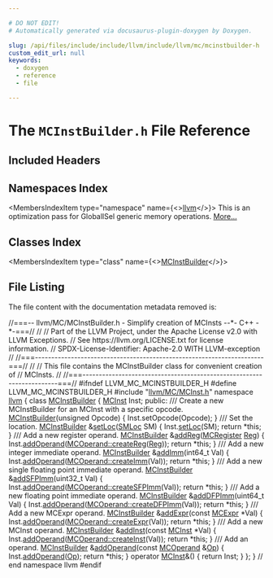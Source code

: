 ```yaml
---

# DO NOT EDIT!
# Automatically generated via docusaurus-plugin-doxygen by Doxygen.

slug: /api/files/include/include/llvm/include/llvm/mc/mcinstbuilder-h
custom_edit_url: null
keywords:
  - doxygen
  - reference
  - file

---
```





# The `MCInstBuilder.h` File Reference

<DoxygenPage pluginConfig={pluginConfig}>



## Included Headers

<IncludesList>
<IncludesListItem
  filePath="llvm/MC/MCInst.h"
  permalink="/docs/api/files/include/include/llvm/include/llvm/mc/mcinst-h"
  isLocal="true" />
</IncludesList>

## Namespaces Index

<MembersIndex>

<MembersIndexItem
  type="namespace"
  name={<><a href="/docs/api/namespaces/llvm">llvm</a></>}>
This is an optimization pass for GlobalISel generic memory operations. <a href="/docs/api/namespaces/llvm/#details">More...</a>
</MembersIndexItem>

</MembersIndex>

## Classes Index

<MembersIndex>

<MembersIndexItem
  type="class"
  name={<><a href="/docs/api/classes/llvm/mcinstbuilder">MCInstBuilder</a></>}>
</MembersIndexItem>

</MembersIndex>


## File Listing

The file content with the documentation metadata removed is:

<ProgramListing>

<Link id="l00001" /><CodeLine lineNumber="1"><Highlight kind="comment">//===-- llvm/MC/MCInstBuilder.h - Simplify creation of MCInsts --&#42;- C++ -&#42;-===//</Highlight><Highlight kind="normal"></Highlight></CodeLine>
<Link id="l00002" /><CodeLine lineNumber="2"><Highlight kind="normal"></Highlight><Highlight kind="comment">//</Highlight><Highlight kind="normal"></Highlight></CodeLine>
<Link id="l00003" /><CodeLine lineNumber="3"><Highlight kind="normal"></Highlight><Highlight kind="comment">// Part of the LLVM Project, under the Apache License v2.0 with LLVM Exceptions.</Highlight><Highlight kind="normal"></Highlight></CodeLine>
<Link id="l00004" /><CodeLine lineNumber="4"><Highlight kind="normal"></Highlight><Highlight kind="comment">// See https://llvm.org/LICENSE.txt for license information.</Highlight><Highlight kind="normal"></Highlight></CodeLine>
<Link id="l00005" /><CodeLine lineNumber="5"><Highlight kind="normal"></Highlight><Highlight kind="comment">// SPDX-License-Identifier: Apache-2.0 WITH LLVM-exception</Highlight><Highlight kind="normal"></Highlight></CodeLine>
<Link id="l00006" /><CodeLine lineNumber="6"><Highlight kind="normal"></Highlight><Highlight kind="comment">//</Highlight><Highlight kind="normal"></Highlight></CodeLine>
<Link id="l00007" /><CodeLine lineNumber="7"><Highlight kind="normal"></Highlight><Highlight kind="comment">//===----------------------------------------------------------------------===//</Highlight><Highlight kind="normal"></Highlight></CodeLine>
<Link id="l00008" /><CodeLine lineNumber="8"><Highlight kind="normal"></Highlight><Highlight kind="comment">//</Highlight><Highlight kind="normal"></Highlight></CodeLine>
<Link id="l00009" /><CodeLine lineNumber="9"><Highlight kind="normal"></Highlight><Highlight kind="comment">// This file contains the MCInstBuilder class for convenient creation of</Highlight><Highlight kind="normal"></Highlight></CodeLine>
<Link id="l00010" /><CodeLine lineNumber="10"><Highlight kind="normal"></Highlight><Highlight kind="comment">// MCInsts.</Highlight><Highlight kind="normal"></Highlight></CodeLine>
<Link id="l00011" /><CodeLine lineNumber="11"><Highlight kind="normal"></Highlight><Highlight kind="comment">//</Highlight><Highlight kind="normal"></Highlight></CodeLine>
<Link id="l00012" /><CodeLine lineNumber="12"><Highlight kind="normal"></Highlight><Highlight kind="comment">//===----------------------------------------------------------------------===//</Highlight><Highlight kind="normal"></Highlight></CodeLine>
<Link id="l00013" /><CodeLine lineNumber="13"><Highlight kind="normal"></Highlight></CodeLine>
<Link id="l00014" /><CodeLine lineNumber="14"><Highlight kind="normal"></Highlight><Highlight kind="preprocessor">#ifndef LLVM&#95;MC&#95;MCINSTBUILDER&#95;H</Highlight><Highlight kind="normal"></Highlight></CodeLine>
<Link id="l00015" /><CodeLine lineNumber="15"><Highlight kind="normal"></Highlight><Highlight kind="preprocessor">#define LLVM&#95;MC&#95;MCINSTBUILDER&#95;H</Highlight><Highlight kind="normal"></Highlight></CodeLine>
<Link id="l00016" /><CodeLine lineNumber="16"><Highlight kind="normal"></Highlight></CodeLine>
<Link id="l00017" /><CodeLine lineNumber="17"><Highlight kind="normal"></Highlight><Highlight kind="preprocessor">#include &quot;<a href="/docs/api/files/include/include/llvm/include/llvm/mc/mcinst-h">llvm/MC/MCInst.h</a>&quot;</Highlight><Highlight kind="normal"></Highlight></CodeLine>
<Link id="l00018" /><CodeLine lineNumber="18"><Highlight kind="normal"></Highlight></CodeLine>
<Link id="l00019" /><CodeLine lineNumber="19"><Highlight kind="normal"></Highlight><Highlight kind="keyword">namespace </Highlight><Highlight kind="normal"><a href="/docs/api/namespaces/llvm">llvm</a> &#123;</Highlight></CodeLine>
<Link id="l00020" /><CodeLine lineNumber="20"><Highlight kind="normal"></Highlight></CodeLine>
<Link id="l00021" /><CodeLine lineNumber="21" lineLink="/docs/api/classes/llvm/mcinstbuilder"><Highlight kind="normal"></Highlight><Highlight kind="keyword">class </Highlight><Highlight kind="normal"><a href="/docs/api/classes/llvm/mcinstbuilder/#a9de8dd26280fe4aa3bf0dbc3d59eb1a9">MCInstBuilder</a> &#123;</Highlight></CodeLine>
<Link id="l00022" /><CodeLine lineNumber="22"><Highlight kind="normal">  <a href="/docs/api/classes/llvm/mcinst">MCInst</a> Inst;</Highlight></CodeLine>
<Link id="l00023" /><CodeLine lineNumber="23"><Highlight kind="normal"></Highlight></CodeLine>
<Link id="l00024" /><CodeLine lineNumber="24"><Highlight kind="normal"></Highlight><Highlight kind="keyword">public</Highlight><Highlight kind="normal">:</Highlight><Highlight kind="comment"></Highlight></CodeLine>
<Link id="l00025" /><CodeLine lineNumber="25"><Highlight kind="comment">  /// Create a new MCInstBuilder for an MCInst with a specific opcode.</Highlight><Highlight kind="normal"></Highlight></CodeLine>
<Link id="l00026" /><CodeLine lineNumber="26" lineLink="/docs/api/classes/llvm/mcinstbuilder/#a9de8dd26280fe4aa3bf0dbc3d59eb1a9"><Highlight kind="normal">  <a href="/docs/api/classes/llvm/mcinstbuilder/#a9de8dd26280fe4aa3bf0dbc3d59eb1a9">MCInstBuilder</a>(</Highlight><Highlight kind="keywordtype">unsigned</Highlight><Highlight kind="normal"> Opcode) &#123;</Highlight></CodeLine>
<Link id="l00027" /><CodeLine lineNumber="27"><Highlight kind="normal">    Inst.setOpcode(Opcode);</Highlight></CodeLine>
<Link id="l00028" /><CodeLine lineNumber="28"><Highlight kind="normal">  &#125;</Highlight></CodeLine>
<Link id="l00029" /><CodeLine lineNumber="29"><Highlight kind="normal"></Highlight><Highlight kind="comment"></Highlight></CodeLine>
<Link id="l00030" /><CodeLine lineNumber="30"><Highlight kind="comment">  /// Set the location.</Highlight><Highlight kind="normal"></Highlight></CodeLine>
<Link id="l00031" /><CodeLine lineNumber="31" lineLink="/docs/api/classes/llvm/mcinstbuilder/#a003cdc56c0ea0f09a25e034d65e44215"><Highlight kind="normal">  <a href="/docs/api/classes/llvm/mcinstbuilder/#a9de8dd26280fe4aa3bf0dbc3d59eb1a9">MCInstBuilder</a> &amp;<a href="/docs/api/classes/llvm/mcinstbuilder/#a003cdc56c0ea0f09a25e034d65e44215">setLoc</a>(<a href="/docs/api/classes/llvm/smloc">SMLoc</a> SM) &#123;</Highlight></CodeLine>
<Link id="l00032" /><CodeLine lineNumber="32"><Highlight kind="normal">    Inst.<a href="/docs/api/classes/llvm/mcinstbuilder/#a003cdc56c0ea0f09a25e034d65e44215">setLoc</a>(SM);</Highlight></CodeLine>
<Link id="l00033" /><CodeLine lineNumber="33"><Highlight kind="normal">    </Highlight><Highlight kind="keywordflow">return</Highlight><Highlight kind="normal"> &#42;</Highlight><Highlight kind="keyword">this</Highlight><Highlight kind="normal">;</Highlight></CodeLine>
<Link id="l00034" /><CodeLine lineNumber="34"><Highlight kind="normal">  &#125;</Highlight></CodeLine>
<Link id="l00035" /><CodeLine lineNumber="35"><Highlight kind="normal"></Highlight><Highlight kind="comment"></Highlight></CodeLine>
<Link id="l00036" /><CodeLine lineNumber="36"><Highlight kind="comment">  /// Add a new register operand.</Highlight><Highlight kind="normal"></Highlight></CodeLine>
<Link id="l00037" /><CodeLine lineNumber="37" lineLink="/docs/api/classes/llvm/mcinstbuilder/#a2b9700052102985a61c9cf62b71d68f0"><Highlight kind="normal">  <a href="/docs/api/classes/llvm/mcinstbuilder/#a9de8dd26280fe4aa3bf0dbc3d59eb1a9">MCInstBuilder</a> &amp;<a href="/docs/api/classes/llvm/mcinstbuilder/#a2b9700052102985a61c9cf62b71d68f0">addReg</a>(<a href="/docs/api/classes/llvm/mcregister">MCRegister</a> <a href="/docs/api/files/lib/lib/codegen/machinesink-cpp/#a359e1ff26f6d466d927a61aae45b05c3">Reg</a>) &#123;</Highlight></CodeLine>
<Link id="l00038" /><CodeLine lineNumber="38"><Highlight kind="normal">    Inst.<a href="/docs/api/classes/llvm/mcinstbuilder/#a6990ced5e71387ca4e8aaa1c4f96b380">addOperand</a>(<a href="/docs/api/classes/llvm/mcoperand/#a46271d9f83558334670c19539bceb965">MCOperand::createReg</a>(<a href="/docs/api/files/lib/lib/codegen/machinesink-cpp/#a359e1ff26f6d466d927a61aae45b05c3">Reg</a>));</Highlight></CodeLine>
<Link id="l00039" /><CodeLine lineNumber="39"><Highlight kind="normal">    </Highlight><Highlight kind="keywordflow">return</Highlight><Highlight kind="normal"> &#42;</Highlight><Highlight kind="keyword">this</Highlight><Highlight kind="normal">;</Highlight></CodeLine>
<Link id="l00040" /><CodeLine lineNumber="40"><Highlight kind="normal">  &#125;</Highlight></CodeLine>
<Link id="l00041" /><CodeLine lineNumber="41"><Highlight kind="normal"></Highlight><Highlight kind="comment"></Highlight></CodeLine>
<Link id="l00042" /><CodeLine lineNumber="42"><Highlight kind="comment">  /// Add a new integer immediate operand.</Highlight><Highlight kind="normal"></Highlight></CodeLine>
<Link id="l00043" /><CodeLine lineNumber="43" lineLink="/docs/api/classes/llvm/mcinstbuilder/#ac6bfc040ddca811a88a95e1f6d6b3747"><Highlight kind="normal">  <a href="/docs/api/classes/llvm/mcinstbuilder/#a9de8dd26280fe4aa3bf0dbc3d59eb1a9">MCInstBuilder</a> &amp;<a href="/docs/api/classes/llvm/mcinstbuilder/#ac6bfc040ddca811a88a95e1f6d6b3747">addImm</a>(int64&#95;t Val) &#123;</Highlight></CodeLine>
<Link id="l00044" /><CodeLine lineNumber="44"><Highlight kind="normal">    Inst.<a href="/docs/api/classes/llvm/mcinstbuilder/#a6990ced5e71387ca4e8aaa1c4f96b380">addOperand</a>(<a href="/docs/api/classes/llvm/mcoperand/#a595e70d3c4ee2ed95ece67a1957167a4">MCOperand::createImm</a>(Val));</Highlight></CodeLine>
<Link id="l00045" /><CodeLine lineNumber="45"><Highlight kind="normal">    </Highlight><Highlight kind="keywordflow">return</Highlight><Highlight kind="normal"> &#42;</Highlight><Highlight kind="keyword">this</Highlight><Highlight kind="normal">;</Highlight></CodeLine>
<Link id="l00046" /><CodeLine lineNumber="46"><Highlight kind="normal">  &#125;</Highlight></CodeLine>
<Link id="l00047" /><CodeLine lineNumber="47"><Highlight kind="normal"></Highlight><Highlight kind="comment"></Highlight></CodeLine>
<Link id="l00048" /><CodeLine lineNumber="48"><Highlight kind="comment">  /// Add a new single floating point immediate operand.</Highlight><Highlight kind="normal"></Highlight></CodeLine>
<Link id="l00049" /><CodeLine lineNumber="49" lineLink="/docs/api/classes/llvm/mcinstbuilder/#a54eb54113b3e3294c9239b4926c5593e"><Highlight kind="normal">  <a href="/docs/api/classes/llvm/mcinstbuilder/#a9de8dd26280fe4aa3bf0dbc3d59eb1a9">MCInstBuilder</a> &amp;<a href="/docs/api/classes/llvm/mcinstbuilder/#a54eb54113b3e3294c9239b4926c5593e">addSFPImm</a>(uint32&#95;t Val) &#123;</Highlight></CodeLine>
<Link id="l00050" /><CodeLine lineNumber="50"><Highlight kind="normal">    Inst.<a href="/docs/api/classes/llvm/mcinstbuilder/#a6990ced5e71387ca4e8aaa1c4f96b380">addOperand</a>(<a href="/docs/api/classes/llvm/mcoperand/#a28d125e6f6bba87ccb0032ddceeb6c47">MCOperand::createSFPImm</a>(Val));</Highlight></CodeLine>
<Link id="l00051" /><CodeLine lineNumber="51"><Highlight kind="normal">    </Highlight><Highlight kind="keywordflow">return</Highlight><Highlight kind="normal"> &#42;</Highlight><Highlight kind="keyword">this</Highlight><Highlight kind="normal">;</Highlight></CodeLine>
<Link id="l00052" /><CodeLine lineNumber="52"><Highlight kind="normal">  &#125;</Highlight></CodeLine>
<Link id="l00053" /><CodeLine lineNumber="53"><Highlight kind="normal"></Highlight><Highlight kind="comment"></Highlight></CodeLine>
<Link id="l00054" /><CodeLine lineNumber="54"><Highlight kind="comment">  /// Add a new floating point immediate operand.</Highlight><Highlight kind="normal"></Highlight></CodeLine>
<Link id="l00055" /><CodeLine lineNumber="55" lineLink="/docs/api/classes/llvm/mcinstbuilder/#abad64db289073fd52a0bb0f20f4f3e82"><Highlight kind="normal">  <a href="/docs/api/classes/llvm/mcinstbuilder/#a9de8dd26280fe4aa3bf0dbc3d59eb1a9">MCInstBuilder</a> &amp;<a href="/docs/api/classes/llvm/mcinstbuilder/#abad64db289073fd52a0bb0f20f4f3e82">addDFPImm</a>(uint64&#95;t Val) &#123;</Highlight></CodeLine>
<Link id="l00056" /><CodeLine lineNumber="56"><Highlight kind="normal">    Inst.<a href="/docs/api/classes/llvm/mcinstbuilder/#a6990ced5e71387ca4e8aaa1c4f96b380">addOperand</a>(<a href="/docs/api/classes/llvm/mcoperand/#ad813d2ab5c4ffc7d5f6172735b44ca1a">MCOperand::createDFPImm</a>(Val));</Highlight></CodeLine>
<Link id="l00057" /><CodeLine lineNumber="57"><Highlight kind="normal">    </Highlight><Highlight kind="keywordflow">return</Highlight><Highlight kind="normal"> &#42;</Highlight><Highlight kind="keyword">this</Highlight><Highlight kind="normal">;</Highlight></CodeLine>
<Link id="l00058" /><CodeLine lineNumber="58"><Highlight kind="normal">  &#125;</Highlight></CodeLine>
<Link id="l00059" /><CodeLine lineNumber="59"><Highlight kind="normal"></Highlight><Highlight kind="comment"></Highlight></CodeLine>
<Link id="l00060" /><CodeLine lineNumber="60"><Highlight kind="comment">  /// Add a new MCExpr operand.</Highlight><Highlight kind="normal"></Highlight></CodeLine>
<Link id="l00061" /><CodeLine lineNumber="61" lineLink="/docs/api/classes/llvm/mcinstbuilder/#ad824e6c64e2015a9fbaba9a4c9d0a7b9"><Highlight kind="normal">  <a href="/docs/api/classes/llvm/mcinstbuilder/#a9de8dd26280fe4aa3bf0dbc3d59eb1a9">MCInstBuilder</a> &amp;<a href="/docs/api/classes/llvm/mcinstbuilder/#ad824e6c64e2015a9fbaba9a4c9d0a7b9">addExpr</a>(</Highlight><Highlight kind="keyword">const</Highlight><Highlight kind="normal"> <a href="/docs/api/classes/llvm/mcexpr">MCExpr</a> &#42;Val) &#123;</Highlight></CodeLine>
<Link id="l00062" /><CodeLine lineNumber="62"><Highlight kind="normal">    Inst.<a href="/docs/api/classes/llvm/mcinstbuilder/#a6990ced5e71387ca4e8aaa1c4f96b380">addOperand</a>(<a href="/docs/api/classes/llvm/mcoperand/#a17f407ba097404266dc3528bd68ac811">MCOperand::createExpr</a>(Val));</Highlight></CodeLine>
<Link id="l00063" /><CodeLine lineNumber="63"><Highlight kind="normal">    </Highlight><Highlight kind="keywordflow">return</Highlight><Highlight kind="normal"> &#42;</Highlight><Highlight kind="keyword">this</Highlight><Highlight kind="normal">;</Highlight></CodeLine>
<Link id="l00064" /><CodeLine lineNumber="64"><Highlight kind="normal">  &#125;</Highlight></CodeLine>
<Link id="l00065" /><CodeLine lineNumber="65"><Highlight kind="normal"></Highlight><Highlight kind="comment"></Highlight></CodeLine>
<Link id="l00066" /><CodeLine lineNumber="66"><Highlight kind="comment">  /// Add a new MCInst operand.</Highlight><Highlight kind="normal"></Highlight></CodeLine>
<Link id="l00067" /><CodeLine lineNumber="67" lineLink="/docs/api/classes/llvm/mcinstbuilder/#a1ba00db86c29454bb2964094906ca88b"><Highlight kind="normal">  <a href="/docs/api/classes/llvm/mcinstbuilder/#a9de8dd26280fe4aa3bf0dbc3d59eb1a9">MCInstBuilder</a> &amp;<a href="/docs/api/classes/llvm/mcinstbuilder/#a1ba00db86c29454bb2964094906ca88b">addInst</a>(</Highlight><Highlight kind="keyword">const</Highlight><Highlight kind="normal"> <a href="/docs/api/classes/llvm/mcinst">MCInst</a> &#42;Val) &#123;</Highlight></CodeLine>
<Link id="l00068" /><CodeLine lineNumber="68"><Highlight kind="normal">    Inst.<a href="/docs/api/classes/llvm/mcinstbuilder/#a6990ced5e71387ca4e8aaa1c4f96b380">addOperand</a>(<a href="/docs/api/classes/llvm/mcoperand/#ae86bea5bf6fe3c0a2a9f09f5fdc4a310">MCOperand::createInst</a>(Val));</Highlight></CodeLine>
<Link id="l00069" /><CodeLine lineNumber="69"><Highlight kind="normal">    </Highlight><Highlight kind="keywordflow">return</Highlight><Highlight kind="normal"> &#42;</Highlight><Highlight kind="keyword">this</Highlight><Highlight kind="normal">;</Highlight></CodeLine>
<Link id="l00070" /><CodeLine lineNumber="70"><Highlight kind="normal">  &#125;</Highlight></CodeLine>
<Link id="l00071" /><CodeLine lineNumber="71"><Highlight kind="normal"></Highlight><Highlight kind="comment"></Highlight></CodeLine>
<Link id="l00072" /><CodeLine lineNumber="72"><Highlight kind="comment">  /// Add an operand.</Highlight><Highlight kind="normal"></Highlight></CodeLine>
<Link id="l00073" /><CodeLine lineNumber="73" lineLink="/docs/api/classes/llvm/mcinstbuilder/#a6990ced5e71387ca4e8aaa1c4f96b380"><Highlight kind="normal">  <a href="/docs/api/classes/llvm/mcinstbuilder/#a9de8dd26280fe4aa3bf0dbc3d59eb1a9">MCInstBuilder</a> &amp;<a href="/docs/api/classes/llvm/mcinstbuilder/#a6990ced5e71387ca4e8aaa1c4f96b380">addOperand</a>(</Highlight><Highlight kind="keyword">const</Highlight><Highlight kind="normal"> <a href="/docs/api/classes/llvm/mcoperand">MCOperand</a> &amp;<a href="/docs/api/namespaces/llvm/#ab471937b9a227e70c7fe8bd9604014d6">Op</a>) &#123;</Highlight></CodeLine>
<Link id="l00074" /><CodeLine lineNumber="74"><Highlight kind="normal">    Inst.<a href="/docs/api/classes/llvm/mcinstbuilder/#a6990ced5e71387ca4e8aaa1c4f96b380">addOperand</a>(<a href="/docs/api/namespaces/llvm/#ab471937b9a227e70c7fe8bd9604014d6">Op</a>);</Highlight></CodeLine>
<Link id="l00075" /><CodeLine lineNumber="75"><Highlight kind="normal">    </Highlight><Highlight kind="keywordflow">return</Highlight><Highlight kind="normal"> &#42;</Highlight><Highlight kind="keyword">this</Highlight><Highlight kind="normal">;</Highlight></CodeLine>
<Link id="l00076" /><CodeLine lineNumber="76"><Highlight kind="normal">  &#125;</Highlight></CodeLine>
<Link id="l00077" /><CodeLine lineNumber="77"><Highlight kind="normal"></Highlight></CodeLine>
<Link id="l00078" /><CodeLine lineNumber="78" lineLink="/docs/api/classes/llvm/mcinstbuilder/#a6c72877f39b7f30a22e17b6653b71991"><Highlight kind="normal">  </Highlight><Highlight kind="keyword">operator</Highlight><Highlight kind="normal"> <a href="/docs/api/classes/llvm/mcinst">MCInst</a>&amp;() &#123;</Highlight></CodeLine>
<Link id="l00079" /><CodeLine lineNumber="79"><Highlight kind="normal">    </Highlight><Highlight kind="keywordflow">return</Highlight><Highlight kind="normal"> Inst;</Highlight></CodeLine>
<Link id="l00080" /><CodeLine lineNumber="80"><Highlight kind="normal">  &#125;</Highlight></CodeLine>
<Link id="l00081" /><CodeLine lineNumber="81"><Highlight kind="normal">&#125;;</Highlight></CodeLine>
<Link id="l00082" /><CodeLine lineNumber="82"><Highlight kind="normal"></Highlight></CodeLine>
<Link id="l00083" /><CodeLine lineNumber="83"><Highlight kind="normal">&#125; </Highlight><Highlight kind="comment">// end namespace llvm</Highlight><Highlight kind="normal"></Highlight></CodeLine>
<Link id="l00084" /><CodeLine lineNumber="84"><Highlight kind="normal"></Highlight></CodeLine>
<Link id="l00085" /><CodeLine lineNumber="85"><Highlight kind="normal"></Highlight><Highlight kind="preprocessor">#endif</Highlight></CodeLine>

</ProgramListing>


</DoxygenPage>
